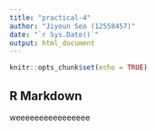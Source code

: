 ```yaml
---
title: "practical-4"
author: "Jiyoun Seo (12558457)"
date: "`r Sys.Date()`"
output: html_document
---
```


```r
knitr::opts_chunk$set(echo = TRUE)
```

## R Markdown

weeeeeeeeeeeeeeee
